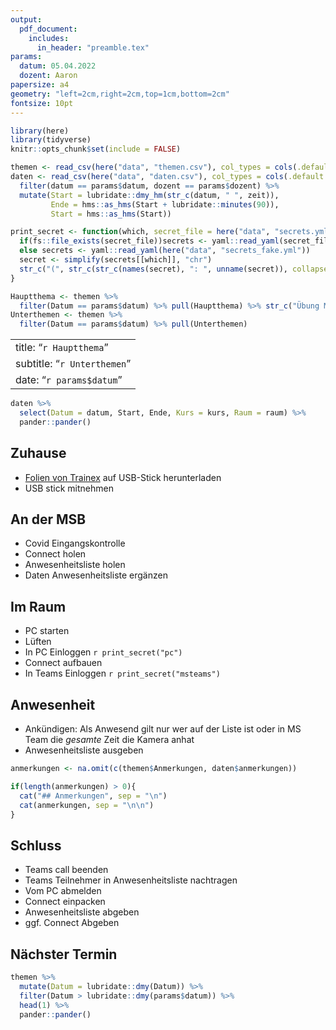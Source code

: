 ```yaml
---
output:
  pdf_document:
    includes:
      in_header: "preamble.tex"
params:
  datum: 05.04.2022
  dozent: Aaron
papersize: a4
geometry: "left=2cm,right=2cm,top=1cm,bottom=2cm"
fontsize: 10pt
---
```


```r
library(here)
library(tidyverse)
knitr::opts_chunk$set(include = FALSE)
```

```r
themen <- read_csv(here("data", "themen.csv"), col_types = cols(.default = col_character()))
daten <- read_csv(here("data", "daten.csv"), col_types = cols(.default = col_character())) %>% 
  filter(datum == params$datum, dozent == params$dozent) %>% 
  mutate(Start = lubridate::dmy_hm(str_c(datum, " ", zeit)),
         Ende = hms::as_hms(Start + lubridate::minutes(90)),
         Start = hms::as_hms(Start))
```

```r
print_secret <- function(which, secret_file = here("data", "secrets.yml")){
  if(fs::file_exists(secret_file))secrets <- yaml::read_yaml(secret_file)
  else secrets <- yaml::read_yaml(here("data", "secrets_fake.yml"))
  secret <- simplify(secrets[[which]], "chr")
  str_c("(", str_c(str_c(names(secret), ": ", unname(secret)), collapse = ", "), ")")
}
```


```r
Hauptthema <- themen %>%
  filter(Datum == params$datum) %>% pull(Hauptthema) %>% str_c("Übung Methoden: ", .)
Unterthemen <- themen %>%
  filter(Datum == params$datum) %>% pull(Unterthemen)
```

---
title: "`r Hauptthema`"
subtitle: "`r Unterthemen`"
date: "`r params$datum`"
---

```r
daten %>%
  select(Datum = datum, Start, Ende, Kurs = kurs, Raum = raum) %>% 
  pander::pander()
```

## Zuhause

* [Folien von Trainex](https://www.trainex25.de/msb-trainex/cfm/archiv/ausgabe.cfm?tid1=1030&1648632557805&TokCF19=0T8632557710&IDphp17=3P557710&sec18m=7S325577108632557710&nureinthema=1&dozdirect=249) auf USB-Stick herunterladen
* USB stick mitnehmen

## An der MSB

* Covid Eingangskontrolle
* Connect holen
* Anwesenheitsliste holen
* Daten Anwesenheitsliste ergänzen

## Im Raum

* PC starten
* Lüften
* In PC Einloggen `r print_secret("pc")`
* Connect aufbauen
* In Teams Einloggen `r print_secret("msteams")`

## Anwesenheit

* Ankündigen: Als Anwesend gilt nur wer auf der Liste ist oder in MS Team die *gesamte* Zeit die Kamera anhat
* Anwesenheitsliste ausgeben

```r
anmerkungen <- na.omit(c(themen$Anmerkungen, daten$anmerkungen))
```


```r
if(length(anmerkungen) > 0){
  cat("## Anmerkungen", sep = "\n")
  cat(anmerkungen, sep = "\n\n")
}
```

## Schluss

* Teams call beenden
* Teams Teilnehmer in Anwesenheitsliste nachtragen
* Vom PC abmelden
* Connect einpacken
* Anwesenheitsliste abgeben
* ggf. Connect Abgeben

## Nächster Termin

```r
themen %>% 
  mutate(Datum = lubridate::dmy(Datum)) %>% 
  filter(Datum > lubridate::dmy(params$datum)) %>% 
  head(1) %>% 
  pander::pander()
```


